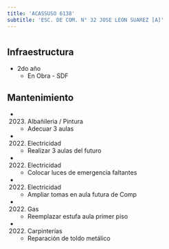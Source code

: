 ```yaml
---
title: 'ACASSUSO 6138'
subtitle: 'ESC. DE COM. N° 32 JOSE LEON SUAREZ [A]'
---
```


#
## Infraestructura

* 2do año 
    + En Obra - SDF 


## Mantenimiento

*  (2023) Albañileria / Pintura 
    + Adecuar 3 aulas

*  (2022) Electricidad 
    + Realizar 3 aulas del futuro

*  (2022) Electricidad 
    + Colocar luces de emergencia faltantes

*  (2022) Electricidad 
    + Ampliar tomas en aula futura de Comp

*  (2022) Gas 
    + Reemplazar estufa aula primer piso

*  (2022) Carpinterías 
    + Reparación de toldo metálico







